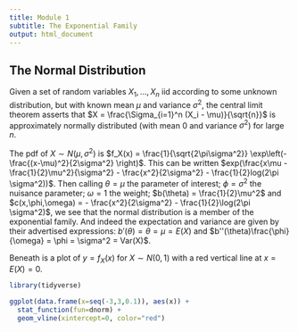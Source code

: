 ```yaml
---
title: Module 1
subtitle: The Exponential Family
output: html_document
---
```


## The Normal Distribution

Given a set of random variables $X_1,..., X_n$ iid according to some unknown distribution, but with known mean $\mu$ and variance $\sigma^2$, the central limit theorem asserts that $X = \frac{\Sigma_{i=1}^n (X_i - \mu)}{\sqrt{n}}$ is approximately normally distributed (with mean 0 and variance $\sigma^2$) for large $n$.

The pdf of $X \sim N(\mu, \sigma^2)$ is $f_X(x) = \frac{1}{\sqrt{2\pi\sigma^2}} \exp\left(-\frac{(x-\mu)^2}{2\sigma^2} \right)$. This can be written $exp(\frac{x\mu - \frac{1}{2}\mu^2}{\sigma^2} - \frac{x^2}{2\sigma^2} - \frac{1}{2}log(2\pi \sigma^2))$. Then calling $\theta = \mu$ the parameter of interest; $\phi = \sigma^2$ the nuisance parameter; $\omega = 1$ the weight; $b(\theta) = \frac{1}{2}\mu^2$ and $c(x,\phi,\omega) = - \frac{x^2}{2\sigma^2} - \frac{1}{2}\log(2\pi \sigma^2)$, we see that the normal distribution is a member of the exponential family. And indeed the expectation and variance are given by their advertised expressions: $b'(\theta) = \theta = \mu = E(X)$ and $b''(\theta)\frac{\phi}{\omega} = \phi = \sigma^2 = Var(X)$.

Beneath is a plot of $y = f_X(x)$ for $X \sim N(0,1)$ with a red vertical line at $x = E(X) = 0$.
```r
library(tidyverse)

ggplot(data.frame(x=seq(-3,3,0.1)), aes(x)) +
  stat_function(fun=dnorm) +
  geom_vline(xintercept=0, color="red")
```
